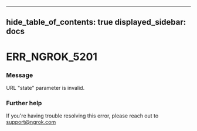 

---
hide_table_of_contents: true
displayed_sidebar: docs
---


# ERR_NGROK_5201

### Message
URL "state" parameter is invalid.

<ErrorDetails />



### Further help
If you're having trouble resolving this error, please reach out to [support@ngrok.com](mailto:support@ngrok.com?subject=Help%20with%20ERR_NGROK_5201)

